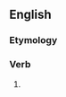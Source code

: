==English==

===Etymology===
{{suffix|en|excel|eth|nocat=1}}

===Verb===
{{head|en|verb form}}

# {{en-archaic third-person singular of|excel}}